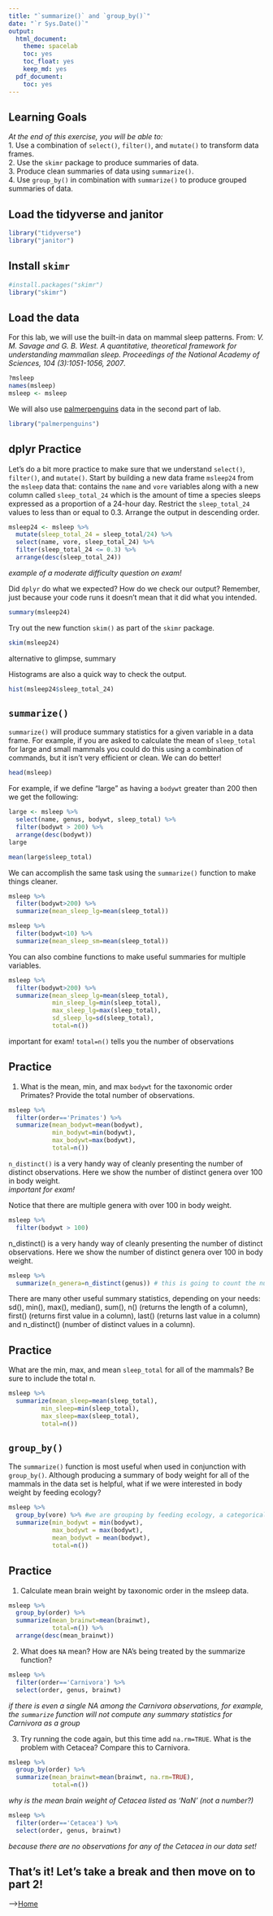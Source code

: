 ```yaml
---
title: "`summarize()` and `group_by()`"
date: "`r Sys.Date()`"
output:
  html_document: 
    theme: spacelab
    toc: yes
    toc_float: yes
    keep_md: yes
  pdf_document:
    toc: yes
---
```


## Learning Goals
*At the end of this exercise, you will be able to:*    
1. Use a combination of `select()`, `filter()`, and `mutate()` to transform data frames.  
2. Use the `skimr` package to produce summaries of data.  
3. Produce clean summaries of data using `summarize()`.  
4. Use `group_by()` in combination with `summarize()` to produce grouped summaries of data.  

## Load the tidyverse and janitor
```r
library("tidyverse")
library("janitor")
```

## Install `skimr`
```r
#install.packages("skimr")
library("skimr")
```

## Load the data
For this lab, we will use the built-in data on mammal sleep patterns. From: _V. M. Savage and G. B. West. A quantitative, theoretical framework for understanding mammalian sleep. Proceedings of the National Academy of Sciences, 104 (3):1051-1056, 2007_.
```r
?msleep
names(msleep)
msleep <- msleep
```

We will also use [palmerpenguins](https://allisonhorst.github.io/palmerpenguins/articles/intro.html) data in the second part of lab.
```r
library("palmerpenguins")
```

## dplyr Practice
Let's do a bit more practice to make sure that we understand `select()`, `filter()`, and `mutate()`. Start by building a new data frame `msleep24` from the `msleep` data that: contains the `name` and `vore` variables along with a new column called `sleep_total_24` which is the amount of time a species sleeps expressed as a proportion of a 24-hour day. Restrict the `sleep_total_24` values to less than or equal to 0.3. Arrange the output in descending order.  
```r
msleep24 <- msleep %>% 
  mutate(sleep_total_24 = sleep_total/24) %>% 
  select(name, vore, sleep_total_24) %>% 
  filter(sleep_total_24 <= 0.3) %>% 
  arrange(desc(sleep_total_24))
```
_example of a moderate difficulty question on exam!_

Did `dplyr` do what we expected? How do we check our output? Remember, just because your code runs it doesn't mean that it did what you intended.
```r
summary(msleep24)
```

Try out the new function `skim()` as part of the `skimr` package.
```r
skim(msleep24)
```
alternative to glimpse, summary

Histograms are also a quick way to check the output.
```r
hist(msleep24$sleep_total_24)
```

## `summarize()`
`summarize()` will produce summary statistics for a given variable in a data frame. For example, if you are asked to calculate the mean of `sleep_total` for large and small mammals you could do this using a combination of commands, but it isn't very efficient or clean. We can do better!  
```r
head(msleep)
```

For example, if we define "large" as having a `bodywt` greater than 200 then we get the following:
```r
large <- msleep %>% 
  select(name, genus, bodywt, sleep_total) %>% 
  filter(bodywt > 200) %>% 
  arrange(desc(bodywt))
large
```

```r
mean(large$sleep_total)
```

We can accomplish the same task using the `summarize()` function to make things cleaner.
```r
msleep %>% 
  filter(bodywt>200) %>% 
  summarize(mean_sleep_lg=mean(sleep_total))
```

```r
msleep %>% 
  filter(bodywt<10) %>% 
  summarize(mean_sleep_sm=mean(sleep_total))
```

You can also combine functions to make useful summaries for multiple variables.
```r
msleep %>% 
  filter(bodywt>200) %>% 
  summarize(mean_sleep_lg=mean(sleep_total), 
            min_sleep_lg=min(sleep_total), 
            max_sleep_lg=max(sleep_total), 
            sd_sleep_lg=sd(sleep_total), 
            total=n())
```
important for exam!
`total=n()` tells you the number of observations

## Practice
1. What is the mean, min, and max `bodywt` for the taxonomic order Primates? Provide the total number of observations.
```r
msleep %>% 
  filter(order=='Primates') %>% 
  summarize(mean_bodywt=mean(bodywt), 
            min_bodywt=min(bodywt), 
            max_bodywt=max(bodywt), 
            total=n())
```

`n_distinct()` is a very handy way of cleanly presenting the number of distinct observations. Here we show the number of distinct genera over 100 in body weight.  
_important for exam!_

Notice that there are multiple genera with over 100 in body weight.
```r
msleep %>% 
  filter(bodywt > 100)
```

n_distinct() is a very handy way of cleanly presenting the number of distinct observations. Here we show the number of distinct genera over 100 in body weight.
```r
msleep %>% 
  summarize(n_genera=n_distinct(genus)) # this is going to count the number of genera in msleep
```

There are many other useful summary statistics, depending on your needs: sd(), min(), max(), median(), sum(), n() (returns the length of a column), first() (returns first value in a column), last() (returns last value in a column) and n_distinct() (number of distinct values in a column).

## Practice
What are the min, max, and mean `sleep_total` for all of the mammals? Be sure to include the total n.
```r
msleep %>% 
  summarize(mean_sleep=mean(sleep_total),
         min_sleep=min(sleep_total),
         max_sleep=max(sleep_total),
         total=n())
```

## `group_by()`
The `summarize()` function is most useful when used in conjunction with `group_by()`. Although producing a summary of body weight for all of the mammals in the data set is helpful, what if we were interested in body weight by feeding ecology?
```r
msleep %>%
  group_by(vore) %>% #we are grouping by feeding ecology, a categorical variable
  summarize(min_bodywt = min(bodywt),
            max_bodywt = max(bodywt),
            mean_bodywt = mean(bodywt),
            total=n())
```

## Practice
1. Calculate mean brain weight by taxonomic order in the msleep data.
```r
msleep %>% 
  group_by(order) %>% 
  summarize(mean_brainwt=mean(brainwt),
            total=n()) %>% 
  arrange(desc(mean_brainwt))
```

2. What does `NA` mean? How are NA's being treated by the summarize function?
```r
msleep %>% 
  filter(order=='Carnivora') %>% 
  select(order, genus, brainwt)
```
_if there is even a single NA among the Carnivora observations, for example, the `summarize` function will not compute any summary statistics for Carnivora as a group_

3. Try running the code again, but this time add `na.rm=TRUE`. What is the problem with Cetacea? Compare this to Carnivora. 
```r
msleep %>% 
  group_by(order) %>% 
  summarize(mean_brainwt=mean(brainwt, na.rm=TRUE),
            total=n())
```
_why is the mean brain weight of Cetacea listed as 'NaN' (not a number?)_

```r
msleep %>% 
  filter(order=='Cetacea') %>% 
  select(order, genus, brainwt)
```
_because there are no observations for any of the Cetacea in our data set!_

## That's it! Let's take a break and then move on to part 2! 

-->[Home](https://jmledford3115.github.io/datascibiol/)  